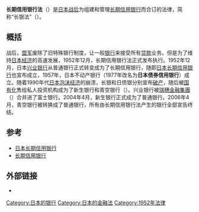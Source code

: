 {{primarysources|time=2009-06-03T02:10:02+00:00}}
'''长期信用银行法'''（{{lang|ja|長期信用銀行法，ちょうきしんようぎんこうほう}}）是[[日本|日本]][[第二次世界大战|战后]]为组建和管理[[长期信用银行|长期信用银行]]而合订的法律，简称“长银法”（{{lang|ja|長銀法}}）。

==概括==
战后，[[驻日盟军总司令|盟军]]废除了旧特殊银行制度，让一般[[银行|银行]]来接受所有[[贷款|贷款]]业务。但是为了维持[[日本经济|日本经济]]的高速发展，1952年12月，长期信用银行法正式发布执行。1952年12月，日本[[兴业银行|兴业银行]]从普通银行正式转变成为了长期信用银行，随即[[日本长期信用银行|日本长期信用银行]]也宣布成立，1957年，日本不动产银行（1977年改名为'''日本债券信用银行'''）成立。随着1990年代[[日本泡沫经济|日本泡沫经济]]的崩溃，长银和日债银分别宣布[[破产|破产]]，随后被[[国有化|国有化]]售给私人投资机构成为了新生银行和青空银行（{{lang|ja|あおぞら銀行}}）。兴业银行被[[瑞穗金融集團|瑞穗金融集團]]（{{lang|ja|みずほグループ}}）合并进了富士银行。2004年4月，新生银行正式成为了普通银行。2006年4月，青空银行被转换成了普通银行，所有由长期信用银行法产生的银行全部宣告终结。

==参考==
*[[日本长期信用银行|日本长期信用银行]]
*[[长期信用银行|长期信用银行]]

==外部链接==
*[https://web.archive.org/web/20070822021340/http://law.e-gov.go.jp/htmldata/S27/S27HO187.html {{lang|ja|総務省法令データ提供システム（昭和二十七年六月十二日法律第百八十七号）}}]

[[Category:日本的银行|Category:日本的银行]]
[[Category:日本的金融法|Category:日本的金融法]]
[[Category:1952年法律|Category:1952年法律]]